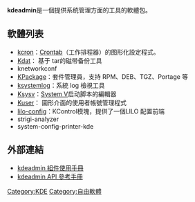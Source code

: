 '''kdeadmin'''是一個提供系统管理方面的工具的軟體包。

== 軟體列表 ==

*[[kcron|kcron]]：[[Crontab|Crontab]]（工作排程器）的图形化設定程式。
*[[Kdat|Kdat]]： 基于 tar的磁带备份工具
*knetworkconf
*[[KPackage|KPackage]]：套件管理員，支持 RPM、DEB、TGZ、Portage 等
*[[ksystemlog|ksystemlog]]：系統 log 檢視工具
*[[Ksysv|Ksysv]]：[[System_V|System V]]启动脚本的編輯器
*[[Kuser|Kuser]]： 圖形介面的使用者帳號管理程式
*[[lilo-config|lilo-config]]：KControl模塊，提供了一個LILO 配置前端
*strigi-analyzer
*system-config-printer-kde

== 外部連結 ==

* [http://docs.kde.org/stable/en/kdeadmin/ kdeadmin 組件使用手冊] {{Wayback|url=http://docs.kde.org/stable/en/kdeadmin/ |date=20201020062435 }} 
* [http://api.kde.org/4.x-api/kdeadmin-apidocs/ kdeadmin API 參考手冊] {{Wayback|url=http://api.kde.org/4.x-api/kdeadmin-apidocs/ |date=20160304210238 }} 

{{KDE}}
<!-- Categories -->
<!-- Interlang -->

[[Category:KDE|Category:KDE]]
[[Category:自由軟體|Category:自由軟體]]